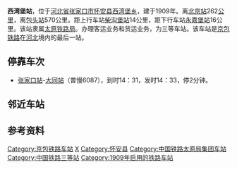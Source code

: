 {{noteTA
|1=zh-cn:始发车次; zh-hk:列車班次;
|2=zh-cn:车次; zh-hk:班次;
}}
{{Infobox China railway station 
|车站名称 = 西湾堡站
|车站名称拼音 = Xiwanbu
|英文名称 = Xiwanbu Railway Station
|车站代码 = 12338<ref>{{cite book|title=中华人民共和国铁路车站代码（GB/T 10302-2010）|publisher=中国标准出版社|year=2010|isbn=155066140495|ignore-isbn-error=true|pages=39}}</ref>
|电报码 = 
|拼音码 = 
|车站地址 = [[河北省|河北省]][[张家口市|张家口市]][[怀安县|怀安县]][[西湾堡乡|西湾堡乡]]
|坐标 = {{coord|40|34|25|N|114|21|18|E|display=inline,title}}
|归属 = [[太原铁路局|太原铁路局]][[大同车务段|大同车务段]]
|车站等级 = [[三等站|三等站]]
|线路 = [[京包铁路|京包铁路]]
}}
'''西湾堡站'''，位于[[河北省|河北省]][[张家口市|张家口市]][[怀安县|怀安县]][[西湾堡乡|西湾堡乡]]，建于1909年。离[[北京站|北京站]]262[[公里|公里]]，离[[包头站|包头站]]570公里。距上行车站[[柴沟堡站|柴沟堡站]]14公里，距下行车站[[永嘉堡站|永嘉堡站]]16公里。该站隶属[[太原铁路局|太原铁路局]]。办理客运业务和货运业务，为三等车站。该车站是[[京包铁路|京包铁路]]在[[河北|河北]]境内的最后一站。

==停靠车次==
* [[张家口站|张家口站]]-[[大同站|大同站]]（普慢6087），到时14：31，发时14：33，停2分钟。

== 邻近车站 ==
{{start rail box|[[中国铁路|中国铁路]]}}
{{s-inop|[[柴沟堡站|柴沟堡站]]|{{站|北京北}}方向}}
{{s-line|[[京包铁路|京包铁路]]<br />← 14km 西湾堡站 16km →}}
{{s-inop|[[永嘉堡站|永嘉堡站]]|{{站|包头}}方向}}
{{end box}}

== 参考资料 ==
{{reflist}}

{{京包铁路}}
{{铁路车站小作品}}

[[Category:京包铁路车站|Category:京包铁路车站]]
[[Category:张家口市铁路车站|X]]
[[Category:怀安县|Category:怀安县]]
[[Category:中国铁路太原局集团车站|Category:中国铁路太原局集团车站]]
[[Category:中国铁路三等站|Category:中国铁路三等站]]
[[Category:1909年启用的铁路车站|Category:1909年启用的铁路车站]]